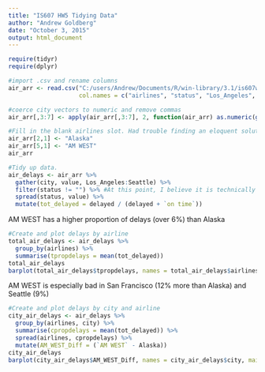 ---
title: "IS607 HW5 Tidying Data"
author: "Andrew Goldberg"
date: "October 3, 2015"
output: html_document
---

```{r}
require(tidyr)
require(dplyr)

#import .csv and rename columns
air_arr <- read.csv("C:/users/Andrew/Documents/R/win-library/3.1/is607w6.csv", header = TRUE, as.is = TRUE,
                    col.names = c("airlines", "status", "Los_Angeles", "Phoenix", "San_Diego", "San_Francisco", "Seattle"))
```

```{r}
#coerce city vectors to numeric and remove commas
air_arr[,3:7] <- apply(air_arr[,3:7], 2, function(air_arr) as.numeric(gsub(",","", air_arr)))
```

```{r}
#Fill in the blank airlines slot. Had trouble finding an eloquent solution for larger datafiles with this problem. With time...
air_arr[2,1] <- "Alaska"
air_arr[5,1] <- "AM WEST"  
air_arr
```

```{r}
#Tidy up data. 
air_delays <- air_arr %>%
  gather(city, value, Los_Angeles:Seattle) %>%
  filter(status != "") %>% #At this point, I believe it is technically tidy, but now to make it easier to analyze and pass on...
  spread(status, value) %>% 
  mutate(tot_delayed = delayed / (delayed + `on time`))
```

AM WEST has a higher proportion of delays (over 6%) than Alaska
```{r}
#Create and plot delays by airline
total_air_delays <- air_delays %>%
  group_by(airlines) %>%
  summarise(tpropdelays = mean(tot_delayed))
total_air_delays
barplot(total_air_delays$tpropdelays, names = total_air_delays$airlines, main = "Proportion of Delayed Flights by Airline")
```

AM WEST is especially bad in San Francisco (12% more than Alaska) and Seattle (9%)
```{r}
#Create and plot delays by city and airline
city_air_delays <- air_delays %>%
  group_by(airlines, city) %>%
  summarise(cpropdelays = mean(tot_delayed)) %>%
  spread(airlines, cpropdelays) %>%
  mutate(AM_WEST_Diff = (`AM WEST` - Alaska))
city_air_delays
barplot(city_air_delays$AM_WEST_Diff, names = city_air_delays$city, main = "AM WEST delays minus Alaska delays")
```



